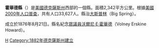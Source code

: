 {{noteTA
|T=zh-hans:霍华德县 (得克萨斯州);zh-hk:霍華德縣 (德克薩斯州);zh-tw:霍華德郡 (德克薩斯州);
}}

{{Otheruses|霍華德縣|subject=美國德克薩斯州的一個縣|other=同名的縣}}
<!--[[File:Map_of_Texas_highlighting_Howard_County.svg|250px]]-->
{{Infobox U.S. County|
 |county  = 霍華德縣
 |state = 德克薩斯州 
 |en county  = Howard County
 |en state = Texas
 |seal = 
 |map size = 225
 |founded = August 21, 1876
 |seat = [[Big_Spring,_Texas|Big Spring]] 
 |area = 2,342 [[km²|km²]] (904 [[square_mile|mi²]])
 |area land  = 2,338 km² (903 mi²)
 |area water = 4 km² (1 mi²)
 |area percentage = 0.15% 
 |census yr = 2000
 |pop = 33,627 
 |density = 14
 |web = www.co.howard.tx.us 
|}}
'''霍華德縣'''（{{lang-en|Howard County}}）是[[美國|美國]][[德克薩斯州|德克薩斯州]]西部的一個縣。面積2,342平方公里。根據[[美國2000年人口普查|美國2000年人口普查]]，共有人口33,627人。縣治[[大斯普林|大斯普林]]（Big Spring）。

成立於1876年8月21日。縣名紀念[[美國眾議院|眾議員]][[沃爾尼·E·霍華德|沃爾尼·E·霍華德]]（Volney Erskine Howard）。
{{texas-stub}}

[[Category:得克萨斯州行政区划|H]]
[[Category:1882年德克薩斯州建立|Category:1882年德克薩斯州建立]]
{{Texas}}